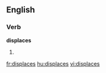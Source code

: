 
==English==

===Verb===
'''displaces'''

# {{third-person singular of|[[displace]]}}

{{anagrams:en/acdeilpss}}
[[fr:displaces]]
[[hu:displaces]]
[[vi:displaces]]